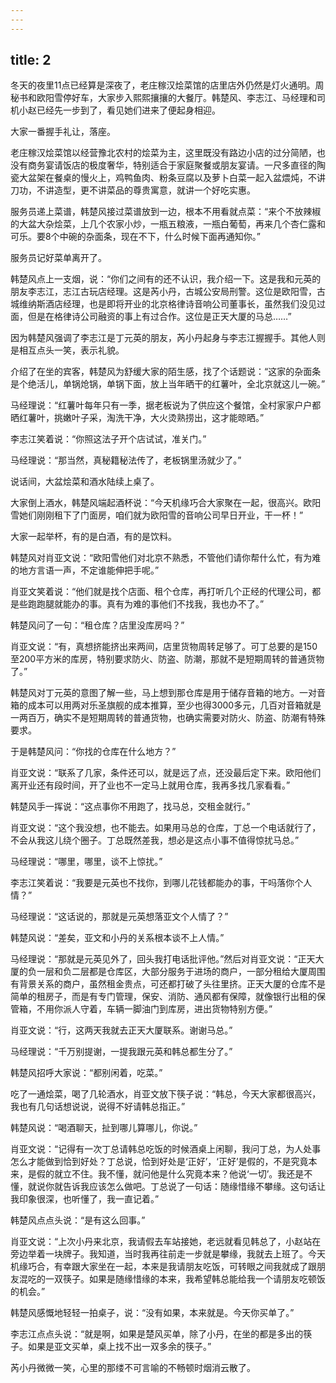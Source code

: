 ```yaml
---
---
---
```

title: 2
---




冬天的夜里11点已经算是深夜了，老庄稼汉烩菜馆的店里店外仍然是灯火通明。周秘书和欧阳雪停好车，大家步入熙熙攘攘的大餐厅。韩楚风、李志江、马经理和司机小赵已经先一步到了，看见她们进来了便起身相迎。

大家一番握手礼让，落座。

老庄稼汉烩菜馆以经营豫北农村的烩菜为主，这里既没有路边小店的过分简陋，也没有商务宴请饭店的极度奢华，特别适合于家庭聚餐或朋友宴请。一尺多直径的陶瓷大盆架在餐桌的慢火上，鸡鸭鱼肉、粉条豆腐以及萝卜白菜一起入盆煨炖，不讲刀功，不讲造型，更不讲菜品的尊贵寓意，就讲一个好吃实惠。

服务员递上菜谱，韩楚风接过菜谱放到一边，根本不用看就点菜：“来个不放辣椒的大盆大杂烩菜，上几个农家小炒，一瓶五粮液，一瓶白葡萄，再来几个杏仁露和可乐。要8个中碗的杂面条，现在不下，什么时候下面再通知你。”

服务员记好菜单离开了。

韩楚风点上一支烟，说：“你们之间有的还不认识，我介绍一下。这是我和元英的朋友李志江，志江古玩店经理。这是芮小丹，古城公安局刑警。这位是欧阳雪，古城维纳斯酒店经理，也是即将开业的北京格律诗音响公司董事长，虽然我们没见过面，但是在格律诗公司融资的事上有过合作。这位是正天大厦的马总……”

因为韩楚风强调了李志江是丁元英的朋友，芮小丹起身与李志江握握手。其他人则是相互点头一笑，表示礼貌。

介绍了在坐的宾客，韩楚风为舒缓大家的陌生感，找了个话题说：“这家的杂面条是个绝活儿，单锅炝锅，单锅下面，放上当年晒干的红薯叶，全北京就这儿一碗。”

马经理说：“红薯叶每年只有一季，据老板说为了供应这个餐馆，全村家家户户都晒红薯叶，挑嫩叶子采，淘洗干净，大火烫熟捞出，这才能晾晒。”

李志江笑着说：“你照这法子开个店试试，准关门。”

马经理说：“那当然，真秘籍秘法传了，老板锅里汤就少了。”

说话间，大盆烩菜和酒水陆续上桌了。

大家倒上酒水，韩楚风端起酒杯说：“今天机缘巧合大家聚在一起，很高兴。欧阳雪她们刚刚租下了门面房，咱们就为欧阳雪的音响公司早日开业，干一杯！”

大家一起举杯，有的是白酒，有的是饮料。

韩楚风对肖亚文说：“欧阳雪他们对北京不熟悉，不管他们请你帮什么忙，有为难的地方言语一声，不定谁能伸把手呢。”

肖亚文笑着说：“他们就是找个店面、租个仓库，再打听几个正经的代理公司，都是些跑跑腿就能办的事。真有为难的事他们不找我，我也办不了。”

韩楚风问了一句：“租仓库？店里没库房吗？”

肖亚文说：“有，真想挤能挤出来两间，店里货物周转足够了。可丁总要的是150至200平方米的库房，特别要求防火、防盗、防潮，那就不是短期周转的普通货物了。”

韩楚风对丁元英的意图了解一些，马上想到那仓库是用于储存音箱的地方。一对音箱的成本可以用两对乐圣旗舰的成本推算，至少也得3000多元，几百对音箱就是一两百万，确实不是短期周转的普通货物，也确实需要对防火、防盗、防潮有特殊要求。

于是韩楚风问：“你找的仓库在什么地方？”

肖亚文说：“联系了几家，条件还可以，就是远了点，还没最后定下来。欧阳他们离开业还有段时间，开了业也不一定马上就用仓库，我再多找几家看看。”

韩楚风手一挥说：“这点事你不用跑了，找马总，交租金就行。”

肖亚文说：“这个我没想，也不能去。如果用马总的仓库，丁总一个电话就行了，不会从我这儿绕个圈子。丁总既然差我，想必是这点小事不值得惊扰马总。”

马经理说：“哪里，哪里，谈不上惊扰。”

李志江笑着说：“我要是元英也不找你，到哪儿花钱都能办的事，干吗落你个人情？”

马经理说：“这话说的，那就是元英想落亚文个人情了？”

韩楚风说：“差矣，亚文和小丹的关系根本谈不上人情。”

马经理说：“那就是元英见外了，回头我打电话批评他。”然后对肖亚文说：“正天大厦的负一层和负二层都是仓库区，大部分服务于进场的商户，一部分租给大厦周围有背景关系的商户，虽然租金贵点，可还都打破了头往里挤。正天大厦的仓库不是简单的租房子，而是有专门管理，保安、消防、通风都有保障，就像银行出租的保管箱，不用你派人守着，车辆一脚油门到库房，进出货物特别方便。”

肖亚文说：“行，这两天我就去正天大厦联系。谢谢马总。”

马经理说：“千万别提谢，一提我跟元英和韩总都生分了。”

韩楚风招呼大家说：“都别闲着，吃菜。”

吃了一通烩菜，喝了几轮酒水，肖亚文放下筷子说：“韩总，今天大家都很高兴，我也有几句话想说说，说得不好请韩总指正。”

韩楚风说：“喝酒聊天，扯到哪儿算哪儿，你说。”

肖亚文说：“记得有一次丁总请韩总吃饭的时候酒桌上闲聊，我问丁总，为人处事怎么才能做到恰到好处？丁总说，恰到好处是‘正好’，‘正好’是假的，不是究竟本来，是假的就立不住。我不懂，就问他是什么究竟本来？他说‘一切’。我还是不懂，就说你就告诉我应该怎么做吧。丁总说了一句话：随缘惜缘不攀缘。这句话让我印象很深，也听懂了，我一直记着。”

韩楚风点点头说：“是有这么回事。”

肖亚文说：“上次小丹来北京，我请假去车站接她，老远就看见韩总了，小赵站在旁边举着一块牌子。我知道，当时我再往前走一步就是攀缘，我就去上班了。今天机缘巧合，有幸跟大家坐在一起，本来是我请朋友吃饭，可转眼之间我就成了跟朋友混吃的一双筷子。如果是随缘惜缘的本来，我希望韩总能给我一个请朋友吃顿饭的机会。”

韩楚风感慨地轻轻一拍桌子，说：“没有如果，本来就是。今天你买单了。”

李志江点点头说：“就是啊，如果是楚风买单，除了小丹，在坐的都是多出的筷子。如果是亚文买单，桌上找不出一双多余的筷子。”

芮小丹微微一笑，心里的那缕不可言喻的不畅顿时烟消云散了。